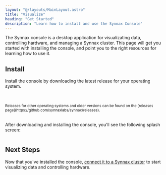 ```yaml
---
layout: "@/layouts/MainLayout.astro"
title: "Visualize"
heading: "Get Started"
description: "Learn how to install and use the Synnax Console"
---
```



The Synnax console is a desktop application for visualizating data, controlling
hardware, and managing a Synnax cluster. This page will get you started with installing 
the console, and point you to the right resources for learning how to use it.

## Install

Install the console by downloading the latest release for your operating system.

<br />
<br />
<Align.Space direction="y" justify="center" align="center">
  <SynnaxConsoleDownloadButton client:load />
  <small>Releases for other operating systems and older versions can be found on the 
  [releases page](https://github.com/synnaxlabs/synnax/releases). </small>
</Align.Space>
<br />
<br />

After downloading and installing the console, you'll see the following splash screen:

<Image id="/console/get-started" client:only="react" />

## Next Steps

Now that you've installed the console, [connect it to a Synnax cluster](/console/connect-a-cluster)
to start visualizing data and controlling hardware. 
